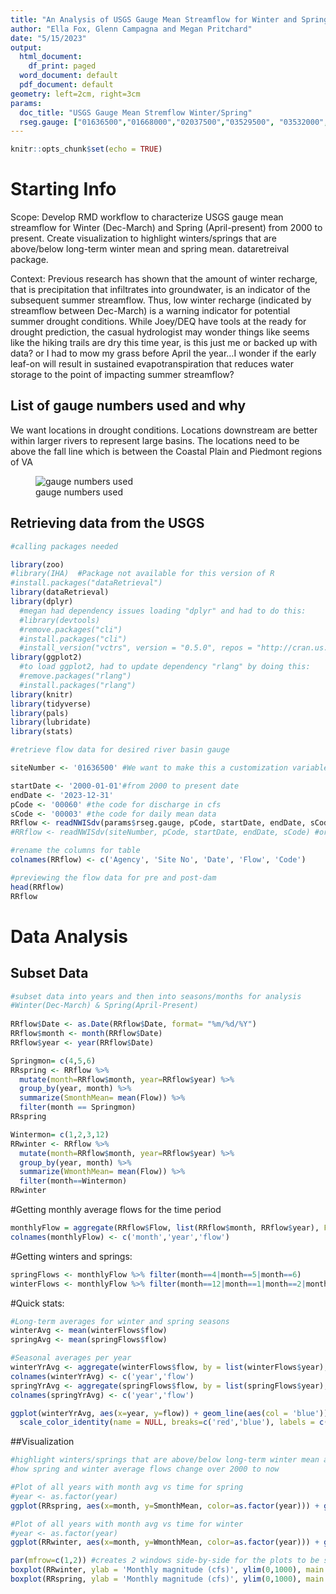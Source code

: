 ```yaml
---
title: "An Analysis of USGS Gauge Mean Streamflow for Winter and Spring from 2000 to Present"
author: "Ella Fox, Glenn Campagna and Megan Pritchard"
date: "5/15/2023"
output:
  html_document:
    df_print: paged
  word_document: default
  pdf_document: default
geometry: left=2cm, right=3cm
params:
  doc_title: "USGS Gauge Mean Stremflow Winter/Spring"
  rseg.gauge: ["01636500","01668000","02037500","03529500", "03532000", "03524000", "03527220","02066000" ] #overidden by params in render cmnd
---
```


```r
knitr::opts_chunk$set(echo = TRUE)
```
# Starting Info 

Scope: Develop RMD workflow to characterize USGS gauge mean streamflow for Winter (Dec-March) and Spring (April-present) from 2000 to present. Create visualization to highlight winters/springs that are above/below long-term winter mean and spring mean. dataretreival package.

Context: Previous research has shown that the amount of winter recharge, that is precipitation that infiltrates into groundwater, is an indicator of the subsequent summer streamflow. Thus, low winter recharge (indicated by streamflow between Dec-March) is a warning indicator for potential summer drought conditions. While Joey/DEQ have tools at the ready for drought prediction, the casual hydrologist may wonder things like seems like the hiking trails are dry this time year, is this just me or backed up with data? or I had to mow my grass before April the year...I wonder if the early leaf-on will result in sustained evapotranspiration that reduces water storage to the point of impacting summer streamflow?

## List of gauge numbers used and why 
We want locations in drought conditions. Locations downstream are better within larger rivers to represent large basins. The locations need to be above the fall line which is between the Coastal Plain and Piedmont regions of VA

![gauge numbers used](C:/HARP/GaugeLocations.png)

## Retrieving data from the USGS
```r
#calling packages needed

library(zoo)
#library(IHA)  #Package not available for this version of R
#install.packages("dataRetrieval")
library(dataRetrieval)
library(dplyr)
  #megan had dependency issues loading "dplyr" and had to do this:
  #library(devtools)
  #remove.packages("cli")
  #install.packages("cli")
  #install_version("vctrs", version = "0.5.0", repos = "http://cran.us.r-project.org")
library(ggplot2)
  #to load ggplot2, had to update dependency "rlang" by doing this:
  #remove.packages("rlang")
  #install.packages("rlang")
library(knitr)
library(tidyverse)
library(pals)
library(lubridate)
library(stats)

```

```r
#retrieve flow data for desired river basin gauge

siteNumber <- '01636500' #We want to make this a customization variable, rn using shenandoah into Potomac to test 

startDate <- '2000-01-01'#from 2000 to present date
endDate <- '2023-12-31'
pCode <- '00060' #the code for discharge in cfs
sCode <- '00003' #the code for daily mean data
RRflow <- readNWISdv(params$rseg.gauge, pCode, startDate, endDate, sCode) #new, for passing in customizable var from render command
#RRflow <- readNWISdv(siteNumber, pCode, startDate, endDate, sCode) #original

#rename the columns for table
colnames(RRflow) <- c('Agency', 'Site No', 'Date', 'Flow', 'Code')

#previewing the flow data for pre and post-dam
head(RRflow)
RRflow

```
# Data Analysis


## Subset Data 
```r
#subset data into years and then into seasons/months for analysis
#Winter(Dec-March) & Spring(April-Present)
  
RRflow$Date <- as.Date(RRflow$Date, format= "%m/%d/%Y")
RRflow$month <- month(RRflow$Date)
RRflow$year <- year(RRflow$Date)

Springmon= c(4,5,6)
RRspring <- RRflow %>%
  mutate(month=RRflow$month, year=RRflow$year) %>%
  group_by(year, month) %>%
  summarize(SmonthMean= mean(Flow)) %>%
  filter(month == Springmon)
RRspring

Wintermon= c(1,2,3,12)
RRwinter <- RRflow %>%
  mutate(month=RRflow$month, year=RRflow$year) %>%
  group_by(year, month) %>%
  summarize(WmonthMean= mean(Flow)) %>%
  filter(month==Wintermon)
RRwinter
```

#Getting monthly average flows for the time period
```r
monthlyFlow = aggregate(RRflow$Flow, list(RRflow$month, RRflow$year), FUN = 'mean')
colnames(monthlyFlow) <- c('month','year','flow')
```

#Getting winters and springs:
```r
springFlows <- monthlyFlow %>% filter(month==4|month==5|month==6)
winterFlows <- monthlyFlow %>% filter(month==12|month==1|month==2|month==3)
```

#Quick stats:
```r
#Long-term averages for winter and spring seasons
winterAvg <- mean(winterFlows$flow)
springAvg <- mean(springFlows$flow)

#Seasonal averages per year
winterYrAvg <- aggregate(winterFlows$flow, by = list(winterFlows$year), FUN = 'mean')
colnames(winterYrAvg) <- c('year','flow')
springYrAvg <- aggregate(springFlows$flow, by = list(springFlows$year), FUN = 'mean')
colnames(springYrAvg) <- c('year','flow')

ggplot(winterYrAvg, aes(x=year, y=flow)) + geom_line(aes(col = 'blue')) + geom_line(data = springYrAvg, aes(x=year, y=flow, col = 'red')) +
  scale_color_identity(name = NULL, breaks=c('red','blue'), labels = c('Spring','Winter'), guide = 'legend')
```


##Visualization 
```r
#highlight winters/springs that are above/below long-term winter mean and spring mean
#how spring and winter average flows change over 2000 to now 

#Plot of all years with month avg vs time for spring
#year <- as.factor(year)
ggplot(RRspring, aes(x=month, y=SmonthMean, color=as.factor(year))) + geom_point(size=2) + xlab("Spring Months")+ ylab("Spring Month Flow Mean")+theme_minimal()+scale_x_continuous(breaks=seq(4,6,by=1)) + guides(color= guide_legend(title = "Years"))+geom_line()
```
```r

#Plot of all years with month avg vs time for winter
#year <- as.factor(year)
ggplot(RRwinter, aes(x=month, y=WmonthMean, color=as.factor(year))) + geom_point(size=2) + xlab("Winter Months")+ ylab("Winter Month Flow Mean")+theme_minimal() + guides(color= guide_legend(title = "Years")) + scale_x_continuous(breaks=seq(1,12, by=1))+geom_line()
```
```r
par(mfrow=c(1,2)) #creates 2 windows side-by-side for the plots to be shown
boxplot(RRwinter, ylab = 'Monthly magnitude (cfs)', ylim(0,1000), main = 'Monthly Mean Winter')
boxplot(RRspring, ylab = 'Monthly magnitude (cfs)', ylim(0,1000), main = 'Monthly Mean Spring')
```
